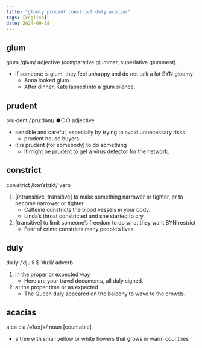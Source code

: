 ```yaml
---
title: "glumly prudent constrict duly acacias"
tags: [English]
date: 2024-09-18
---
```


## glum

glum /ɡlʌm/ adjective (comparative glummer, superlative glummest)

- if someone is glum, they feel unhappy and do not talk a lot SYN gloomy
  - Anna looked glum.
  - After dinner, Kate lapsed into a glum silence.

## prudent

pru‧dent /ˈpruːdənt/ ●○○ adjective

- sensible and careful, especially by trying to avoid unnecessary risks
  - prudent house buyers
- it is prudent (for somebody) to do something
  - It might be prudent to get a virus detector for the network.

## constrict

con‧strict /kənˈstrɪkt/ verb

1. [intransitive, transitive] to make something narrower or tighter, or to become narrower or tighter
   - Caffeine constricts the blood vessels in your body.
   - Linda’s throat constricted and she started to cry.
2. [transitive] to limit someone’s freedom to do what they want SYN restrict
   - Fear of crime constricts many people’s lives.

## duly

du‧ly /ˈdjuːli $ ˈduːli/ adverb

1. in the proper or expected way
   - Here are your travel documents, all duly signed.
2. at the proper time or as expected
   - The Queen duly appeared on the balcony to wave to the crowds.

## acacias

a‧ca‧cia /əˈkeɪʃə/ noun [countable]

- a tree with small yellow or white flowers that grows in warm countries
